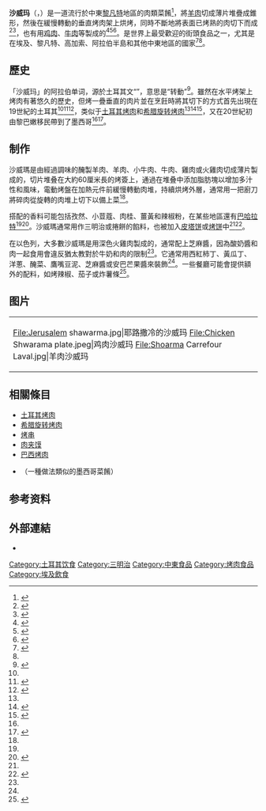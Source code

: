 {{noteTA
|G1 = Food
|1  = zh-hans:通过; zh-hant:通過; zh-tw:透過;
|2  = zh-cn:沙特阿拉伯; zh-tw:沙烏地阿拉伯; zh-hk:沙地阿拉伯;
}}
{{Infobox prepared food
| name             = 沙威瑪
| alternate_name   = chawarma、shaurma、showarma
| image            = File:Shawarma stand in central Aleppo, Syria.jpg
| image_size       = 200px
| caption          = 
| country          = [[鄂圖曼帝國|鄂圖曼帝國]]
| region           = [[安那托利亞|安那托利亞]]、[[黎凡特|黎凡特]]、[[中東|中東]]
| creator          = 
| course           = 
| type             = [[肉類|肉類]] 
| served           = 熱
| main_ingredient  = 肉類：羊肉、[[雞肉|雞肉]]、[[火雞肉|火雞肉]]、[[牛肉|牛肉]]<br />三明治：沙威瑪肉、[[皮塔餅|皮塔餅]]或{{link-en|卷皮|Wrap (food)}}麵包、切碎或切絲蔬菜、醃製和各種各樣調味品
| variations       = 
| calories         = 
| other            = 
| similar_dish     = [[土耳其烤肉|土耳其烤肉]]、{{link-en|Al pastor|Al pastor}}、[[希臘旋轉烤肉|希臘旋轉烤肉]]
}}
'''沙威玛'''（{{lang-ar|شاورما}}，{{lang-en|Shawarma 或 Shawurma}}）是一道流行於中東[[黎凡特|黎凡特]]地區的肉類菜餚<ref name="Mattar2004">{{cite book|author=Philip Mattar|title=Encyclopedia of the Modern Middle East & North Africa: D-K|url=https://books.google.com/books?id=yqgUAQAAIAAJ&q=%22Shawarma+is+a+popular+Levantine+Arab+specialty.%22|year=2004|publisher=Macmillan Reference USA|isbn=978-0-02-865771-4|pages=840}}</ref>，將[[羊肉|羊肉]]切成薄片堆疊成錐形，然後在緩慢轉動的垂直烤肉架上烘烤，同時不斷地將表面已烤熟的肉切下而成<ref>{{cite book|url=https://books.google.com/books?id=yqgUAQAAIAAJ&q=%22Shawarma+is+a+popular+Levantine+Arab+specialty.%22|title=Encyclopedia of the Modern Middle East & North Africa: D-K|last=Mattar|first=Philip|publisher=Macmillan Library Reference|year=2004|isbn=9780028657714|edition=Hardcover|series=Encyclopedia of the Modern Middle East & North Africa|volume=2|pages=840|oclc=469317304|quote=''Shawarma is a popular Levantine Arab specialty.''}}</ref><ref>{{cite book|url=https://books.google.com/books?id=Ier6CmQ-e-kC&q=Shawarma+arab&pg=PA115|title=Around the World of Food: Adventures in Culinary History|last=La Boone, III|first=John A.|publisher=iUniverse, Inc|year=2006|isbn=0595389686|edition=Paperback|page=115|oclc=70144831|quote=''Shawarma - An Arab sandwich similar to the gyro.''}}</ref>，也有用[[鸡肉|鸡肉]]、[[牛肉|牛肉]]等製成的<ref name="Albala 2011">{{cite book|editor-first=Ken|editor-last=Albala|title=Food Cultures of the World Encyclopedia|url=https://books.google.com/books?id=NTo6c_PJWRgC&q=shawarma|pages=197, 225, 250, 260–261, 269|publisher=[[ABC-CLIO|ABC-CLIO]]|date=2011 |isbn=9780313376269|via=Google Books}}</ref><ref name="Davidson 2014">{{cite book|url=https://books.google.com/books?id=bIIeBQAAQBAJ&pg=PA259|title=The Oxford Companion to Food|last=Davidson|first=Alan|publisher=[[Oxford_University_Press|Oxford University Press]]|year=2014|isbn=9780191040726|editor-last=Jaine|editor-first=Tom|series=Oxford Companions|location=Oxford|pages=259|oclc=1119636257|via=Google Books}}</ref><ref name="Marks 2010">{{Cite book|url=https://books.google.com/books?id=gFK_yx7Ps7cC&pg=PT1682|title=Encyclopedia of Jewish Food|last=Marks|first=Gil|publisher=Wiley|year=2010|isbn=9780544186316|location=Hoboken, N.J.|oclc=849738985|via=Google Books}}</ref>。是世界上最受歡迎的街頭食品之一，尤其是在埃及、黎凡特、高加索、阿拉伯半島和其他中東地區的國家<ref name="Street Food">{{Cite book|title=Street Food Around the World: An Encyclopedia of Food and Culture|last1=Kraig|first1=Bruce|last2=Sen|first2=Colleen Taylor|publisher=ABC-CLIO|year=2013|isbn=978-1598849554|location=Santa Barbara, California|pages=xxv, 18–19, 127–129, 339|oclc=864676073}}</ref><ref name=":0" />。

== 歷史 ==
「沙威玛」的阿拉伯单词，源於土耳其文“''{{lang|tr|çevirme}}''”{{IPA-tr|tʃeviɾˈme|}}，意思是“转動”<ref name=":0">{{cite web|url=http://gulfnews.com/news/uae/culture/shawarma-the-arabic-fast-food-1.503641|title=Shawarma: the Arabic fast food|last=Al Khan|first=Mohammed N.|date=2009-07-31|website=Gulf News}}</ref>。雖然在水平烤架上烤肉有著悠久的歷史，但烤一疊垂直的肉片並在烹飪時將其切下的方式首先出現在19世紀的土耳其<ref name="Marks 2010" /><ref name="Zeit 1996-05-10">{{cite web |url=http://www.zeit.de/1996/20/Doener-Fieber_sogar_in_Hoyerswerda |title=Döner-Fieber sogar in Hoyerswerda |author=Eberhard Seidel-Pielen |date=1996-05-10 |website=ZEIT ONLINE |language=de |trans-title=Doner fever even in Hoyerswerda |quote=Neither in the written recipes of the medieval Arab cuisine nor in the Turkish cookbooks from the first half of the 19th century are there any indications. According to research carried out by the Turkish master chef Rennan Yaman, who lives in Berlin, the doner kebab is an amazingly young creation of Ottoman cuisine. (Quote translated from the German)|access-date=2016-05-06}}</ref><ref>{{cite book|editor1-first=Kenneth F.|editor1-last=Kiple|editor2-first=Kriemhild Coneè|editor2-last=Ornelas|title=The Cambridge World History of Food, Volume 2|pages=1147|quote=Bursa is the town that gave birth to the world-famous ''doner kebab'', meat roasted on a vertical revolving spit.|url=https://books.google.com/books?id=Vr2qnK_QOuAC&pg=PA1147|publisher=Cambridge University Press|date=2000 |isbn=9780521402156|via=Google Books}}</ref>，类似于[[土耳其烤肉|土耳其烤肉]]和[[希腊旋转烤肉|希腊旋转烤肉]]<ref name="Marks 2010" /><ref name="Prichep 2015">{{cite web|url=https://www.pri.org/stories/2015-05-07/thank-ottoman-empire-taco-youre-eating|title=Thank the Ottoman Empire for the taco al pastor|last1=Prichep|first1=Deena|last2=Estrin|first2=Daniel|date=2015-05-07|website=PRI|access-date=2017-03-19}}</ref><ref name="kremezi">{{Cite book|title=Food and Language: Proceedings of the Oxford Symposium on Food and Cooking 2009|last=Kremezi|first=Aglaia|publisher=Prospect Books|year=2010|isbn=9781903018798|editor-last=Hosking|editor-first=Richard|volume=28|location=Totnes|pages=203–204|chapter=What's in the Name of a Dish?|oclc=624419365|author-link=Aglaia Kremezi|chapter-url=https://books.google.com/books?id=3ilvBQAAQBAJ&pg=PT202}}</ref>，又在20世紀初由黎巴嫩移民帶到了墨西哥<ref name="Prichep 2015" /><ref name="haaretz2017">{{cite news|url=https://www.haaretz.com/food/.premium-how-to-make-shawarma-like-an-israeli-1.5467110|title=How to Make Shawarma Like an Israeli|last=Guttman|first=Vered|date=2017-05-01|work=Haaretz}}</ref>。

== 制作 ==
沙威瑪是由經過調味的醃製羊肉、羊肉、小牛肉、牛肉、雞肉或火雞肉切成薄片製成的，切片堆叠在大約60厘米長的烤簽上，通過在堆叠中添加脂肪塊以增加多汁性和風味，電動烤盤在加熱元件前緩慢轉動肉堆，持續烘烤外層，通常用一把廚刀將碎肉從旋轉的肉堆上切下以備上菜<ref name="Marks 2010" />。

搭配的香料可能包括孜然、小荳蔻、肉桂、薑黃和辣椒粉，在某些地區還有[[巴哈拉特|巴哈拉特]]<ref name="haaretz2017" /><ref name="Salloum 2012">{{Cite book|url=https://books.google.com/books?id=v5TTAgAAQBAJ&pg=PA66|title=The Arabian Nights Cookbook: From Lamb Kebabs to Baba Ghanouj, Delicious Homestyle Arabian Cooking|last1=Salloum|first1=Habeeb|last2=Lim|first2=Suan L.|publisher=Tuttle Pub|year=2010|isbn=9781462905249|location=Tokyo|pages=66|oclc=782879761}}</ref>。沙威瑪通常用作三明治或捲餅的餡料，也被加入[[皮塔饼|皮塔饼]]或[[烤饼|烤饼]]中<ref name="Marks 2010" /><ref>{{cite book|last=Al-Masri|first=Mohammad|title=Colloquial Arabic (Levantine): The Complete Course for Beginners|publisher=Routledge}}</ref>。

在以色列，大多數沙威瑪是用深色火雞肉製成的，通常配上芝麻醬，因為酸奶醬和肉一起食用會違反猶太教對於牛奶和肉的限制<ref name="haaretz2017" />。它通常用西紅柿丁、黃瓜丁、洋蔥、醃菜、鷹嘴豆泥、芝麻醬或安巴芒果醬來裝飾<ref name="Marks 2010" />。一些餐廳可能會提供額外的配料，如烤辣椒、茄子或炸薯條<ref name="haaretz2019">{{cite news|url=https://www.haaretz.com/food/.premium-shawarma-the-iconic-israeli-street-food-is-slowly-making-a-comeback-in-tel-aviv-1.6824350|title=Shawarma, the Iconic Israeli Street Food, Is Slowly Making a Comeback in Tel Aviv|last=Laor|first=Eran|date=2019-01-10|work=Haaretz}}</ref>。

== 图片 ==
{| align="center" border="0"
|<gallery mode="packed-hover" heights="200">
File:Jerusalem shawarma.jpg|耶路撒冷的沙威玛
File:Chicken Shwarama plate.jpeg|鸡肉沙威玛
File:Shoarma Carrefour Laval.jpg|羊肉沙威玛
</gallery>
|}

==相關條目==
* [[土耳其烤肉|土耳其烤肉]]
* [[希腊旋转烤肉|希腊旋转烤肉]]
* [[烤串|烤串]]
* [[肉夹馍|肉夹馍]]
* [[巴西烤肉|巴西烤肉]]
*{{tsl|en|Taco al pastor|Tacos al pastor}}（一種做法類似的墨西哥菜餚）

==参考资料==
{{Reflist}}
== 外部連結 ==
* {{Commons category-inline}}

{{Authority control}}
[[Category:土耳其饮食|Category:土耳其饮食]]
[[Category:三明治|Category:三明治]]
[[Category:中東食品|Category:中東食品]]
[[Category:烤肉食品|Category:烤肉食品]]
[[Category:埃及飲食|Category:埃及飲食]]